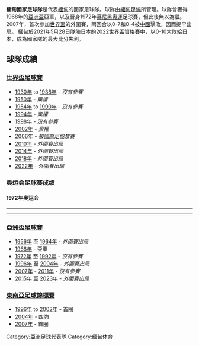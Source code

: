 {{Infobox National football team
|  Name               = 緬甸
|  Badge              = Myanmar Football Federation.png
|  FIFA Trigramme     = MYA
|  FIFA Rank          = [[國際足協世界排名|142]]{{steady}}（2018年3月）
|  FIFA max           = 97
|  FIFA max date      = 1996年4月
|  FIFA min           = 164
|  FIFA min date      = 2006年8月,[[2008年4月|2008年4月]]
|  Elo Rank           = 160
|  Nickname           = The White Angels
|  Association        = [[緬甸足球協會|緬甸足協]]
|  Confederation      = [[亞洲足協|亞洲足協]] ([[亞洲|亞洲]])
|  Coach              = 
|  Most caps          =  
|  Top scorer         =  
|  Home Stadium       = [[Thuwanna_YTC_Stadium|Thuwanna YTC Stadium]] <br /> [[Bogyoke_Aung_San_Stadium|Bogyoke Aung San Stadium]] |
| pattern_la1=|pattern_b1=_MYA12h|pattern_ra1=|pattern_sh1 =_Black Stripes adidas|
| pattern_so1 =_color_3_stripes_gold|
| leftarm1=EA2839|body1=EA2839|rightarm1=EA2839|shorts1=EA2839|socks1=EA2839|
| pattern_la2=|pattern_b2=_MYA12a|pattern_ra2=|pattern_sh2=_adidaswhite|pattern_so2=_color_3_stripes_red|
| leftarm2=FFFFFF|body2=FFFFFF|rightarm2=FFFFFF|shorts2=34B233|socks2=FFFFFF|
|  First game         = {{Flagicon|Iran|1925}} [[伊朗國家足球隊|伊朗]] 2 - 0 緬甸 {{flagicon|Burma|1948}}<br>([[印度|印度]];1951年3月6日)
|  Largest win        = {{flagicon|Burma|1948}} 緬甸 9 - 0 [[新加坡國家足球隊|新加坡]] {{Flagicon|Singapore}}<br />([[馬來西亞|馬來西亞]][[吉隆坡|吉隆坡]];1969年11月9日)
|  Largest loss       = {{flagicon|JPN}}[[日本國家足球隊|日本]] 10 - 0 {{flagicon|Myanmar}}緬甸
<br />([[日本|日本]][[千葉縣|千叶]];2021年5月28日)<br>{{flagicon|Myanmar}}[[缅甸|缅甸]] 1 - 8 {{flagicon|Kyrgyzstan}}[[吉尔吉斯国家足球队|吉尔吉斯]]<br />（[[日本|日本]][[大阪市|大阪]];2021年6月11日）
|  World cup apps     = 0次
|  World cup first    = -
|  World cup best     = -
|  Regional name      = [[亞洲盃足球賽|亞洲盃]]
|  Regional cup apps  = 1
|  Regional cup first = [[1968年亞洲盃足球賽|1968年]]
|  Regional cup best  = 亞軍, [[1968年亞洲盃足球賽|1968年]]
}}
'''緬甸國家足球隊'''是代表[[緬甸|緬甸]]的國家足球隊。球隊由[[緬甸足球協會|緬甸足協]]所管理。球隊曾獲得1968年的[[亞洲盃足球賽|亞洲盃]]亞軍，以及晉身1972年[[慕尼黑奧運|慕尼黑奧運]]足球賽，但此後無以為繼。2007年，首次參加[[世界盃足球賽|世界盃]]的外圍賽，兩回合以0-7和0-4被[[中國國家足球隊|中國]]擊敗，因而提早出局。
緬甸於2021年5月28日隊陣[[日本國家足球隊|日本]]的[[2022世界盃資格賽|2022世界盃資格賽]]中，以0-10大敗給日本，成為國家隊的最大比分失利。

== 球隊成績 ==
=== [[世界盃足球賽|世界盃足球賽]] ===
* [[1930年世界盃足球賽|1930年]] to [[1938年世界盃足球賽|1938年]] - ''沒有參賽''
* [[1950年世界盃足球賽|1950年]] - ''棄權''
* [[1954年世界盃足球賽|1954年]] to [[1990年世界盃足球賽|1990年]] - ''沒有參賽''
* [[1994年世界盃足球賽|1994年]] - ''棄權''
* [[1998年世界盃足球賽|1998年]] - ''沒有參賽''
* [[2002年世界盃足球賽|2002年]] - ''棄權''
* [[2006年世界盃足球賽|2006年]] - ''被[[國際足協|國際足協]]禁賽''
* [[2010年世界盃足球賽|2010年]] - ''外圍賽出局''
* [[2014年世界盃足球賽|2014年]] - ''外圍賽出局''
* [[2018年世界盃足球賽|2018年]] - ''外圍賽出局''
* [[2022年世界盃足球賽|2022年]] - ''外圍賽出局''

=== 奥运会足球赛成绩 ===
==== 1972年奥运会 ====
{{footballbox
| date = 1972年8月28日
| time = 12:00
| team1 = {{fb-rt|USSR}}
| score= 1 : 0
| report = [http://www.fifa.com/tournaments/archive/tournament=512/edition=197110/matches/match=32130/report.html 报告]
| team2 = {{fb|Burma|1948}}
| goals1 = [[Viktor_Kolotov|Kolotov]] {{goal|51}}
| goals2 =
| stadium = [[雷根斯堡|雷根斯堡]]
| attendance = 6.000
| referee = {{flagicon|IRN|1964}} [[Jafar_Namdar|Jafar Namdar]]
}}
----
{{footballbox
| date = 1972年8月30日
| time = 12:00
| team1 = {{fb-rt|MEX}}
| score= 1 : 0
| report = [http://www.fifa.com/tournaments/archive/tournament=512/edition=197110/matches/match=32137/report.html 报告]
| team2 = {{fb|Burma|1948}}
| goals1 = [[Leonardo_Cuéllar|Cuéllar]] {{goal|86}}
| goals2 =
| stadium = [[纽伦堡|纽伦堡]]
| attendance = 1.000
| referee = {{flagicon|GHA}} [[Robert_Quarshie|Robert Quarshie]]
}}
----
{{footballbox
| date = 1972年9月1日
| time = 12:00
| team1 = {{fb-rt|Burma|1948}}
| score= 2 : 0
| report = [http://www.fifa.com/tournaments/archive/tournament=512/edition=197110/matches/match=32148/report.html 报告]
| team2 = {{fb|SUD}}
| goals1 = [[Soe_Than|Soe Than]] {{goal|7}} <br /> [[Aung_Moe_Thin|Aung Moe Thin]] {{goal|61}}
| goals2 =
| stadium = [[帕绍|帕绍]]
| attendance = 2.000
| referee = {{flagicon|POL}} [[Marian_Srodecki|Marian Srodecki]]
}}

=== [[亞洲盃足球賽|亞洲盃足球賽]] ===
* [[1956年亞洲盃足球賽|1956年]] 至 [[1964年亞洲盃足球賽|1964年]] - ''外圍賽出局''
* [[1968年亞洲盃足球賽|1968年]] - 亞軍
* [[1972年亞洲盃足球賽|1972年]] 至 [[1992年亞洲盃足球賽|1992年]] - ''沒有參賽''
* [[1996年亞洲盃足球賽|1996年]] 至 [[2004年亞洲盃足球賽|2004年]] - ''外圍賽出局''
* [[2007年亞洲盃足球賽|2007年]] - [[2011年亞洲盃足球賽|2011年]]  - ''沒有參賽''
* [[2015年亞洲盃足球賽|2015年]] 至 [[2023年亞洲盃足球賽|2023年]] - ''外圍賽出局''

=== [[東南亞足球錦標賽|東南亞足球錦標賽]] ===	
* [[1996年虎牌盃|1996年]] to [[2002年虎牌杯|2002年]] - 首圈	
* [[2004年虎牌盃|2004年]] - 四強
* [[2007年亞細安足球錦標賽|2007年]] - 首圈

{{AFC teams}}
{{東南亞足球協會國家足球代表隊}}

[[Category:亞洲足球代表隊|Category:亞洲足球代表隊]]
[[Category:缅甸体育|Category:缅甸体育]]